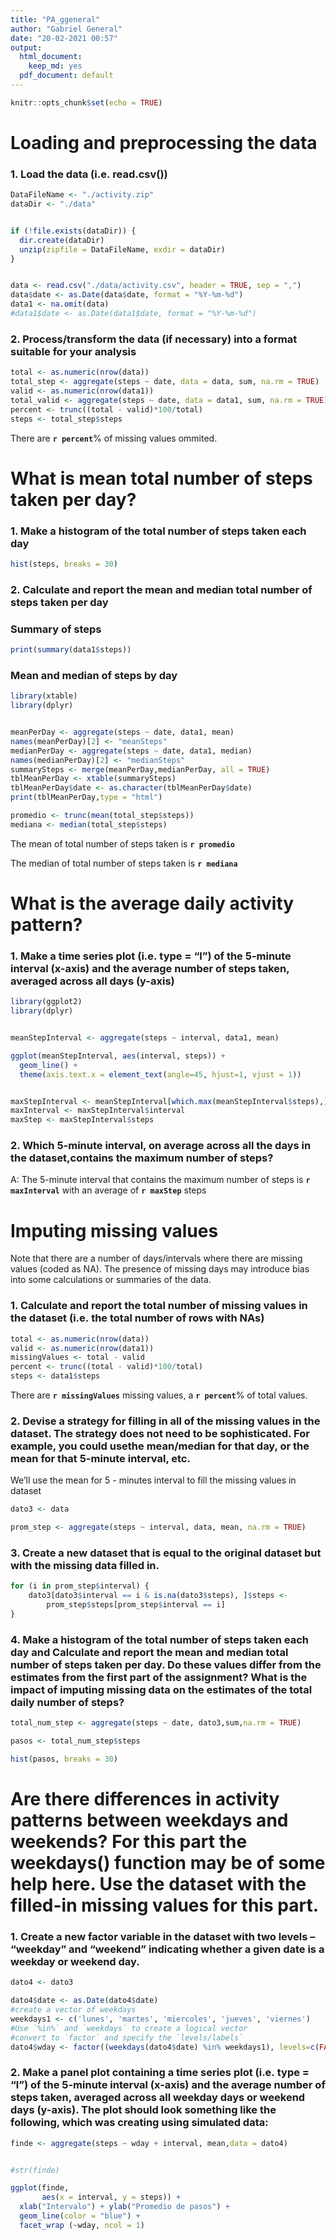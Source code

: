 ```yaml
---
title: "PA_ggeneral"
author: "Gabriel General"
date: "20-02-2021 00:57"
output:
  html_document: 
    keep_md: yes
  pdf_document: default
---
```


```r
knitr::opts_chunk$set(echo = TRUE)
```

# Loading and preprocessing the data


### 1. Load the data (i.e. read.csv())

```r
DataFileName <- "./activity.zip"
dataDir <- "./data"


if (!file.exists(dataDir)) {
  dir.create(dataDir)
  unzip(zipfile = DataFileName, exdir = dataDir)
}


data <- read.csv("./data/activity.csv", header = TRUE, sep = ",")
data$date <- as.Date(data$date, format = "%Y-%m-%d")
data1 <- na.omit(data)
#data1$date <- as.Date(data1$date, format = "%Y-%m-%d")
```

### 2. Process/transform the data (if necessary) into a format suitable for your analysis

```r
total <- as.numeric(nrow(data))
total_step <- aggregate(steps ~ date, data = data, sum, na.rm = TRUE)
valid <- as.numeric(nrow(data1))
total_valid <- aggregate(steps ~ date, data = data1, sum, na.rm = TRUE)
percent <- trunc((total - valid)*100/total)
steps <- total_step$steps

```

There are **`r percent`**% of missing values ommited.

# What is mean total number of steps taken per day?

### 1. Make a histogram of the total number of steps taken each day
```r
hist(steps, breaks = 30)
```

### 2. Calculate and report the mean and median total number of steps taken per day

### Summary of steps
``` r
print(summary(data1$steps))

```


### Mean and median of steps by day
```r

library(xtable)
library(dplyr)


meanPerDay <- aggregate(steps ~ date, data1, mean)
names(meanPerDay)[2] <- "meanSteps"
medianPerDay <- aggregate(steps ~ date, data1, median)
names(medianPerDay)[2] <- "medianSteps"
summarySteps <- merge(meanPerDay,medianPerDay, all = TRUE)
tblMeanPerDay <- xtable(summarySteps)
tblMeanPerDay$date <- as.character(tblMeanPerDay$date)
print(tblMeanPerDay,type = "html")

```


```r
 
promedio <- trunc(mean(total_step$steps))
mediana <- median(total_step$steps)
```

The mean of total number of steps taken  is **`r promedio`**

The median of total number of steps taken is **`r mediana`**



# What is the average daily activity pattern?


### 1. Make a time series plot (i.e. type = "l") of the 5-minute interval (x-axis) and the average number of steps taken, averaged across all days (y-axis)

```r
library(ggplot2)
library(dplyr)


meanStepInterval <- aggregate(steps ~ interval, data1, mean)

ggplot(meanStepInterval, aes(interval, steps)) +
  geom_line() +
  theme(axis.text.x = element_text(angle=45, hjust=1, vjust = 1))


maxStepInterval <- meanStepInterval[which.max(meanStepInterval$steps),]
maxInterval <- maxStepInterval$interval
maxStep <- maxStepInterval$steps

```

### 2. Which 5-minute interval, on average across all the days in the dataset,contains the maximum number of steps?


A: The 5-minute interval that contains the maximum number of steps is **`r maxInterval`** with an average of **`r maxStep`** steps  

# Imputing missing values
Note that there are a number of days/intervals where there are missing values
(coded as NA). The presence of missing days may introduce bias into some
calculations or summaries of the data.


### 1. Calculate and report the total number of missing values in the dataset (i.e. the total number of rows with NAs)

```r
total <- as.numeric(nrow(data))
valid <- as.numeric(nrow(data1))
missingValues <- total - valid
percent <- trunc((total - valid)*100/total)
steps <- data1$steps

```
 There are **`r missingValues`** missing values, a **`r percent`**% of total values.


### 2. Devise a strategy for filling in all of the missing values in the dataset. The strategy does not need to be sophisticated. For example, you could usethe mean/median for that day, or the mean for that 5-minute interval, etc.


We'll use the mean for 5 - minutes interval to fill the missing values in dataset

```r

dato3 <- data

prom_step <- aggregate(steps ~ interval, data, mean, na.rm = TRUE)

```

### 3. Create a new dataset that is equal to the original dataset but with the missing data filled in.

```r

for (i in prom_step$interval) {
    dato3[dato3$interval == i & is.na(dato3$steps), ]$steps <- 
        prom_step$steps[prom_step$interval == i]
}

```

### 4. Make a histogram of the total number of steps taken each day and Calculate and report the mean and median total number of steps taken per day. Do these values differ from the estimates from the first part of the assignment? What is the impact of imputing missing data on the estimates of the total daily number of steps?


```r
total_num_step <- aggregate(steps ~ date, dato3,sum,na.rm = TRUE)

pasos <- total_num_step$steps

hist(pasos, breaks = 30)


```


# Are there differences in activity patterns between weekdays and weekends? For this part the weekdays() function may be of some help here. Use the dataset with the filled-in missing values for this part.

### 1. Create a new factor variable in the dataset with two levels – “weekday” and “weekend” indicating whether a given date is a weekday or weekend day.

```r

dato4 <- dato3

dato4$date <- as.Date(dato4$date)
#create a vector of weekdays
weekdays1 <- c('lunes', 'martes', 'miercoles', 'jueves', 'viernes')
#Use `%in%` and `weekdays` to create a logical vector
#convert to `factor` and specify the `levels/labels`
dato4$wday <- factor((weekdays(dato4$date) %in% weekdays1), levels=c(FALSE, TRUE),labels=c('weekend', 'weekday'))

```
         

### 2. Make a panel plot containing a time series plot (i.e. type = "l") of the 5-minute interval (x-axis) and the average number of steps taken, averaged across all weekday days or weekend days (y-axis). The plot should look something like the following, which was creating using simulated data:


```r


finde <- aggregate(steps ~ wday + interval, mean,data = dato4)


#str(finde)

ggplot(finde,
       aes(x = interval, y = steps)) +
  xlab("Intervalo") + ylab("Promedio de pasos") +
  geom_line(color = "blue") +
  facet_wrap (~wday, ncol = 1)




```


